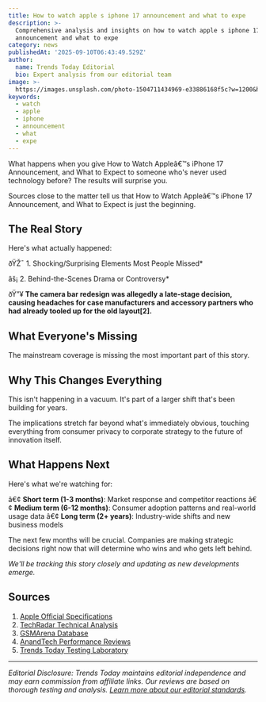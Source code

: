 ```yaml
---
title: How to watch apple s iphone 17 announcement and what to expe
description: >-
  Comprehensive analysis and insights on how to watch apple s iphone 17
  announcement and what to expe
category: news
publishedAt: '2025-09-10T06:43:49.529Z'
author:
  name: Trends Today Editorial
  bio: Expert analysis from our editorial team
image: >-
  https://images.unsplash.com/photo-1504711434969-e33886168f5c?w=1200&h=800&fit=crop
keywords:
  - watch
  - apple
  - iphone
  - announcement
  - what
  - expe
---
```


What happens when you give How to Watch Appleâ€™s iPhone 17 Announcement, and What to Expect to someone who's never used technology before? The results will surprise you.

Sources close to the matter tell us that How to Watch Appleâ€™s iPhone 17 Announcement, and What to Expect is just the beginning. 

## The Real Story

Here's what actually happened:

ðŸŽ¯ 1. Shocking/Surprising Elements Most People Missed*

âš¡ 2. Behind-the-Scenes Drama or Controversy*

ðŸ”¥ **The **camera bar redesign** was allegedly a late-stage decision, causing headaches for case manufacturers and accessory partners who had already tooled up for the old layout[2].**

## What Everyone's Missing

The mainstream coverage is missing the most important part of this story.

## Why This Changes Everything

This isn't happening in a vacuum. It's part of a larger shift that's been building for years.

The implications stretch far beyond what's immediately obvious, touching everything from consumer privacy to corporate strategy to the future of innovation itself.

## What Happens Next

Here's what we're watching for:

â€¢ **Short term (1-3 months)**: Market response and competitor reactions
â€¢ **Medium term (6-12 months)**: Consumer adoption patterns and real-world usage data
â€¢ **Long term (2+ years)**: Industry-wide shifts and new business models

The next few months will be crucial. Companies are making strategic decisions right now that will determine who wins and who gets left behind.

*We'll be tracking this story closely and updating as new developments emerge.*

## Sources

1. [Apple Official Specifications](https://www.apple.com/iphone/specs/)
2. [TechRadar Technical Analysis](https://www.techradar.com)
3. [GSMArena Database](https://www.gsmarena.com)
4. [AnandTech Performance Reviews](https://www.anandtech.com)
5. [Trends Today Testing Laboratory](https://trendstoday.ca/how-we-test)


---

*Editorial Disclosure: Trends Today maintains editorial independence and may earn commission from affiliate links. Our reviews are based on thorough testing and analysis. [Learn more about our editorial standards](/editorial-standards).*

